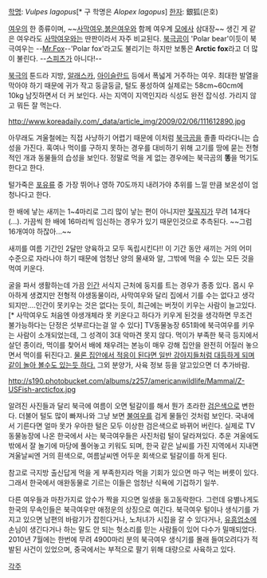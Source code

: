 [[학명]]: ''Vulpes lagopus''[* 구 학명은 ''Alopex lagopus'']
[[한자]]: 銀狐(은호)

[[여우]]의 한 종류이며, ~~[[사막여우]],[[붉은여우]]와 함께 여우계 [[모에사]] 삼대장~~ 생긴 게 같은 여우라도 [[사막여우]]와는 딴판이라서 자주 비교된다. [[북극곰]]이 'Polar bear'이듯이 북극여우는 --[[ROSMT|Mr.Fox]]--'Polar fox'라고도 불리기는 하지만 보통은 '''Arctic fox'''라고 더 많이 불린다. --[[스피츠]]가 아니다!--

[[북극]]의 툰드라 지방, [[알래스카]], [[아이슬란드]] 등에서 폭넓게 거주하는 여우. 최대한 발열을 막아야 하기 때문에 귀가 작고 둥글둥글, 털도 풍성하여 실제로는 58cm~60cm에 10kg 남짓하면서 더 커 보인다. 사는 지역이 지역인지라 식성도 완전 잡식성. 가리지 않고 뭐든 잘 먹는다.

http://www.koreadaily.com/_data/article_img/2009/02/06/111612890.jpg

아무래도 겨울철에는 직접 사냥하기 어렵기 때문에 이처럼 [[북극곰]]을 졸졸 따라다니는 습성을 가진다. 혹여나 먹이를 구하지 못하는 경우를 대비하기 위해 고기를 땅에 묻는 전형적인 개과 동물들의 습성을 보인다. 정말로 먹을 게 없는 경우에는 북극곰의 '''똥'''을 먹기도 한다고 한다.

털가죽은 [[포유류]] 중 가장 뛰어나 영하 70도까지 내려가야 추위를 느낄 만큼 보온성이 엄청나다고 한다.

한 배에 낳는 새끼는 1~4마리로 그리 많이 낳는 편이 아니지만 [[젖꼭지]]가 무려 14개다(...). 가끔씩 한 배에 16마리씩 임신하는 경우가 있기 때문인것으로 추측된다. ~~그럼 16개여야 하잖아...~~

새끼를 여름 기간인 2달만 양육하고 모두 독립시킨다!! 이 기간 동안 새끼는 거의 어미 수준으로 자라나야 하기 때문에 엄청난 양의 물새와 알, 그밖에 먹을 수 있는 모든 것을 먹여 키운다.

굴을 파서 생활하는데 가끔 [[인간]] 서식지 근처에 둥지를 트는 경우가 종종 있다. 몹시 우아하게 생겼지만 전형적 야생동물이라, 사막여우와 달리 집에서 기를 수는 없다고 생각되지만....인간이 못키우는 것은 없다는 듯이, 최근에는 버젓이 키우는 사람이 늘고있다. [* 사막여우도 처음엔 야생개체라 못 키운다고 하다가 키우게 된것을 생각하면 무조건 불가능하다는 단정은 섯부르다는걸 알 수 있다]
TV동물농장 651화에 북극여우를 키우는 사람이 소개되었는데, 그 성격이 3대 악마견 못지 않다. 먹이가 부족한 북극 등지에서 살던 종이라, 먹이를 찾어서 배에 채우려는 본능이 매우 강해 집안을 완전히 어질러 놓으면서 먹이를 뒤진다고.
[http://channel.pandora.tv/channel/video.ptv?c1=05&ch_userid=sobboso&prgid=43733668&ref=na 물론 집안에서 적응이 된다면 일반 강아지들처럼 대등하게 되며 같이 놀아 볼수도 있는듯 하다.]
그외 분양가, 사육 정보 등을 알고있으면 더 추가바람.

http://s190.photobucket.com/albums/z257/americanwildlife/Mammal/Z-USFish-arcticfox.jpg

알려진 사진들과 달리 북극에 여름이 오면 털갈이를 해서 뭔가 초라한 [[검은색]]으로 변한다. 더불어 털도 많이 빠져나와 그냥 보면 [[불여우]]를 검게 물들인 것처럼 보인다. 국내에서 기른다면 얼마 못가 우아한 털은 모두 이상한 검은색으로 바뀌어 버린다. 실제로 TV동물농장에 나온 한국에서 사는 북극여우들은 사진처럼 털이 달라져있다. 추운 겨울에도 밖에서 잘 놀기에 마당에 풀어놓고 키워도 되며, 한국 같은 날씨를 가진 지역에서 지내면 겨울날씨엔 거의 흰색으로, 여름날씨엔 어두운 회색으로 털갈이를 하게 된다.

참고로 극지방 출신답게 먹을 게 부족한지라 먹을 기회가 있으면 마구 먹는 버릇이 있다. 그래서 한국에서 애완동물로 기르는 이들은 엄청난 식욕에 기겁하기 일쑤.

다른 여우들과 마찬가지로 암수가 짝을 지으면 일생을 동고동락한다. 그런데 유별나게도 한국의 무속인들은 북극여우만 애정운의 상징으로 여긴다. 북극여우 털이나 생식기를 가지고 있으면 남편의 바람기가 잡힌다거나, 노처녀가 시집을 갈 수 있다거나, [[유흥업소]]에 손님이 생긴다거나 하는 말도 안 되는 헛소리를 믿는 사람들이 있어 다수가 밀매되었다. 2010년 7월에는 한번에 무려 4900마리 분의 북극여우 생식기를 몰래 들여오려다가 적발된 사건이 있었으며, 중국에서는 부적으로 팔기 위해 대량으로 사육하고 있다.

[[각주]]
